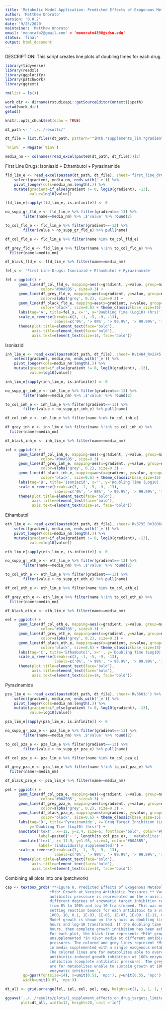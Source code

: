 ```yaml
---
title: 'Metabolic Model Application: Predicted Effects of Exogenous Metabolites on Mtb Growth at Varying Antibiotic Pressures'
author: 'Matthew Onorato'
version: '0.0.2'
date: '9/25/2020'
maintainer: 'Matthew Onorato'
email: 'monorato2@gmail.com' > 'monorato4398@sdsu.edu'
status: 'final'
output: html_document
---
```


DESCRIPTION: This script creates line plots of doubling times for each drug.

```r
library(tidyverse)
library(readxl)
library(ggplotify)
library(patchwork)
library(ggtext)

rm(list = ls())

work_dir <- dirname(rstudioapi::getSourceEditorContext()$path)
setwd(work_dir)
getwd()

knitr::opts_chunk$set(echo = TRUE)
```

```r
dt_path <- '../../results/'

dt_file = list.files(dt_path, pattern='^iMtb.*supplements_lim.*gradient.xlsx')

`%!in%` = Negate(`%in%`)

media_nm <- colnames(read_excel(paste0(dt_path, dt_file)))[2]
```


First Line Drugs: Isoniazid + Ethambutol + Pyrazinamide
```r
fld_lim_e <- read_excel(paste0(dt_path, dt_file), sheet='first_line_drugs') %>%
    select(gradient, media_nm, ends_with('_e')) %>% 
    pivot_longer(cols=media_nm:length(.)) %>%
    mutate(gradient=if_else(gradient != 0, log10(gradient), -13),
           value=log10(value))

fld_lim_e[sapply(fld_lim_e, is.infinite)] <- 0

no_supp_gr_fld_e <- fld_lim_e %>% filter(gradient==-13) %>%
        filter(name==media_nm) %>% .$'value' %>% round(2)

to_col_fld_e <- fld_lim_e %>% filter(gradient==-13) %>%
        filter(value > no_supp_gr_fld_e) %>% pull(name)

df_col_fld_e <- fld_lim_e %>% filter(name %in% to_col_fld_e)

df_grey_fld_e <- fld_lim_e %>% filter(name %!in% to_col_fld_e) %>%
  filter(name!=media_nm)

df_black_fld_e <- fld_lim_e %>% filter(name==media_nm)

fel_s <- 'First Line Drugs: Isoniazid + Ethambutol + Pyrazinamide'

fel = ggplot() +
      geom_line(df_col_fld_e, mapping=aes(x=gradient, y=value, group=name),
                color='#00A5B5', size=0.3) +
      geom_line(df_grey_fld_e, mapping=aes(x=gradient, y=value, group=name),
                color=alpha('grey', 0.2), size=0.3) + 
      geom_line(df_black_fld_e, mapping=aes(x=gradient, y=value, group=name),
                color='black', size=0.6) + theme_classic(base_size=15) +
      labs(tag='A', title=fel_s, x='', y='Doubling Time (Log10) (hrs)') +
      scale_x_reverse(breaks=c(3, -1, -5, -9, -13),
                      labels=c('0%', '> 99%', '> 99.9%', '> 99.99%', '100%')) +
      theme(plot.title=element_text(face='bold'),
            axis.title=element_text(face='bold'),
            axis.text=element_text(size=14, face='bold'))
```


Isoniazid
```r
inh_lim_e <- read_excel(paste0(dt_path, dt_file), sheet='Rv1484_Rv2245') %>%
    select(gradient, media_nm, ends_with('_e')) %>% 
    pivot_longer(cols=media_nm:length(.)) %>%
    mutate(gradient=if_else(gradient != 0, log10(gradient), -13),
           value=log10(value))

inh_lim_e[sapply(inh_lim_e, is.infinite)] <- 0

no_supp_gr_inh_e <- inh_lim_e %>% filter(gradient==-13) %>%
        filter(name==media_nm) %>% .$'value' %>% round(2)

to_col_inh_e <- inh_lim_e %>% filter(gradient==-13) %>%
        filter(value > no_supp_gr_inh_e) %>% pull(name)

df_col_inh_e <- inh_lim_e %>% filter(name %in% to_col_inh_e)

df_grey_inh_e <- inh_lim_e %>% filter(name %!in% to_col_inh_e) %>%
  filter(name!=media_nm)

df_black_inh_e <- inh_lim_e %>% filter(name==media_nm)

iel = ggplot() +
      geom_line(df_col_inh_e, mapping=aes(x=gradient, y=value, group=name),
                color='#00A5B5', size=0.3) +
      geom_line(df_grey_inh_e, mapping=aes(x=gradient, y=value, group=name),
                color=alpha('grey', 0.2), size=0.3) +
      geom_line(df_black_inh_e, mapping=aes(x=gradient, y=value, group=name),
                color='black', size=0.6) + theme_classic(base_size=15) +
      labs(tag='B', title='Isoniazid', x='', y='Doubling Time (Log10) (hrs)') +
      scale_x_reverse(breaks=c(3, -1, -5, -9, -13),
                      labels=c('0%', '> 99%', '> 99.9%', '> 99.99%', '100%')) +
      theme(plot.title=element_text(face='bold'),
            axis.title=element_text(face='bold'),
            axis.text=element_text(size=14, face='bold'))
```


Ethambutol
```r
eth_lim_e <- read_excel(paste0(dt_path, dt_file), sheet='Rv3795_Rv3806c') %>%
    select(gradient, media_nm, ends_with('_e')) %>% 
    pivot_longer(cols=media_nm:length(.)) %>%
    mutate(gradient=if_else(gradient != 0, log10(gradient), -13),
           value=log10(value))

eth_lim_e[sapply(eth_lim_e, is.infinite)] <- 0

no_supp_gr_eth_e <- eth_lim_e %>% filter(gradient==-13) %>%
        filter(name==media_nm) %>% .$'value' %>% round(2)

to_col_eth_e <- eth_lim_e %>% filter(gradient==-13) %>%
        filter(value > no_supp_gr_eth_e) %>% pull(name)

df_col_eth_e <- eth_lim_e %>% filter(name %in% to_col_eth_e)

df_grey_eth_e <- eth_lim_e %>% filter(name %!in% to_col_eth_e) %>%
  filter(name!=media_nm)

df_black_eth_e <- eth_lim_e %>% filter(name==media_nm)

eel = ggplot() +
      geom_line(df_col_eth_e, mapping=aes(x=gradient, y=value, group=name),
                color='#00A5B5', size=0.3) +
      geom_line(df_grey_eth_e, mapping=aes(x=gradient, y=value, group=name),
                color=alpha('grey', 0.2), size=0.3) +
      geom_line(df_black_eth_e, mapping=aes(x=gradient, y=value, group=name),
                color='black', size=0.6) + theme_classic(base_size=15) +
      labs(tag='C', title='Ethambutol', x='', y='Doubling Time (Log10) (hrs)') +
      scale_x_reverse(breaks=c(3, -1, -5, -9, -13),
                      labels=c('0%', '> 99%', '> 99.9%', '> 99.99%', '100%')) +
      theme(plot.title=element_text(face='bold'),
            axis.title=element_text(face='bold'),
            axis.text=element_text(size=14, face='bold'))
```


Pyrazinamide
```r
pza_lim_e <- read_excel(paste0(dt_path, dt_file), sheet='Rv3601c') %>%
    select(gradient, media_nm, ends_with('_e')) %>% 
    pivot_longer(cols=media_nm:length(.)) %>%
    mutate(gradient=if_else(gradient != 0, log10(gradient), -13),
           value=log10(value))

pza_lim_e[sapply(pza_lim_e, is.infinite)] <- 0

no_supp_gr_pza_e <- pza_lim_e %>% filter(gradient==-13) %>%
        filter(name==media_nm) %>% .$'value' %>% round(2)

to_col_pza_e <- pza_lim_e %>% filter(gradient==-13) %>%
        filter(value > no_supp_gr_pza_e) %>% pull(name)

df_col_pza_e <- pza_lim_e %>% filter(name %in% to_col_pza_e)

df_grey_pza_e <- pza_lim_e %>% filter(name %!in% to_col_pza_e) %>%
  filter(name!=media_nm)

df_black_pza_e <- pza_lim_e %>% filter(name==media_nm)

pel = ggplot() +
      geom_line(df_col_pza_e, mapping=aes(x=gradient, y=value, group=name),
                color='#00A5B5', size=0.3) +
      geom_line(df_grey_pza_e, mapping=aes(x=gradient, y=value, group=name),
                color=alpha('grey', 0.2), size=0.3) +
      geom_line(df_black_pza_e, mapping=aes(x=gradient, y=value, group=name),
                color='black', size=0.6) + theme_classic(base_size=15) +
      labs(tag='D', title='Pyrazinamide', x='Drug Target Inhibition (Log10)',
           y='Doubling Time (Log10) (hrs)') +
      annotate('text', x=-12, y=2.4, size=6, fontface='bold', color='#00A5B5',
               label=paste0('+ ', length(to_col_pza_e), ' metabolites')) +
      annotate('text', x=-11.9, y=1.95, size=4, color='#00A5B5',
               label='(individually supplemented)') +
      scale_x_reverse(breaks=c(3, -1, -5, -9, -13),
                      labels=c('0%', '> 99%', '> 99.9%', '> 99.99%', '100%')) +
      theme(plot.title=element_text(face='bold'),
            axis.title=element_text(face='bold'),
            axis.text=element_text(size=14, face='bold'))
```


Combining all plots into one (patchwork)
```r
cap <- textbox_grob('**Figure 8. Predicted Effects of Exogenous Metabolites on
                    *Mtb* Growth at Varying Antibiotic Pressures.** Varying
                    antibiotic presssure is represented on the x-axis as
                    different degrees of enzymatic target inhibition ranging
                    from 0% to 100% and log-10 transformed. This was modeled by
                    setting reaction bounds for each antibitoic to a value of
                    1000, 10, 0.1, 1E-03, 1E-05, 1E-07, 1E-09, 1E-11, or 0.
                    Model growth is shown on the y-axis as doubling time in
                    hours and log-10 transformed. If the doubling time reaches 0
                    hours, then complete growth inhibition has been achieved.
                    For each plot, the black line represents *Mtb* growth in
                    unsupplemented *in vivo* media at different antibiotic
                    pressures. The colored and grey lines represent *Mtb* growth
                    in media supplemented with a single exogenous metabolite.
                    The colored lines are for metabolites able to overcome
                    antibiotic-induced growth inhibition at 100% enzymatic
                    inhibition (complete antibiotic pressure). The grey lines
                    are for metabolites unable to sustain growth at 100%
                    enzymatic inhibition.',
        gp=gpar(fontsize=14), x=unit(0.51, 'npc'), y=unit(0.55, 'npc'),
        width=unit(0.97, 'npc'))

dt_all <- grid.arrange(fel, iel, eel, pel, cap, heights=c(1, 1, 1, 1, 0.5))

ggsave('../../results/plots/1_supplement_effects_on_drug_targets_limited.png',
       plot=dt_all, width=12, height=20, unit ='in')
```
